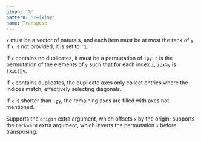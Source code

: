 ```yaml
---
glyph: '⍉'
pattern: 'r←[x]⍉y'
name: Transpose
---
```


`x` must be a vector of naturals, and each item must be at most the rank of `y`. If `x` is not provided, it is set to `¯1`.

If `x` contains no duplicates, it must be a permutation of `⍳ϼy`. `r` is the permutation of the elements of `y` such that for each index `i`, `i⌷x⍉y` is `(x⊇i)⌷y`.

If `x` contains duplicates, the duplicate axes only collect entries where the indices match, effectively selecting diagonals.

If `x` is shorter than `⍳ϼy`, the remaining axes are filled with axes not mentioned.

Supports the `origin` extra argument, which offsets `x` by the origin; supports the `backward` extra argument, which inverts the permutation `x` before transposing.